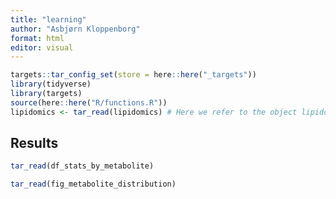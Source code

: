 ```yaml
---
title: "learning"
author: "Asbjørn Kloppenborg"
format: html
editor: visual
---
```


```r
targets::tar_config_set(store = here::here("_targets"))
library(tidyverse)
library(targets)
source(here::here("R/functions.R"))
lipidomics <- tar_read(lipidomics) # Here we refer to the object lipidomics in the _target file

```

## Results

```r
tar_read(df_stats_by_metabolite)
```

```r
tar_read(fig_metabolite_distribution)
```
